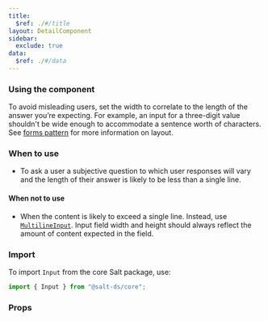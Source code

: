 ```yaml
---
title:
  $ref: ./#/title
layout: DetailComponent
sidebar:
  exclude: true
data:
  $ref: ./#/data
---
```


### Using the component

To avoid misleading users, set the width to correlate to the length of the answer you’re expecting. For example, an input for a three-digit value shouldn't be wide enough to accommodate a sentence worth of characters. See [forms pattern](/salt/patterns/forms) for more information on layout.

### When to use

- To ask a user a subjective question to which user responses will vary and the length of their answer is likely to be less than a single line.

#### When not to use

- When the content is likely to exceed a single line. Instead, use [`MultilineInput`](/salt/components/multiline-input). Input field width and height should always reflect the amount of content expected in the field.

### Import

To import `Input` from the core Salt package, use:

```js
import { Input } from "@salt-ds/core";
```

### Props

<PropsTable componentName="Input" />
